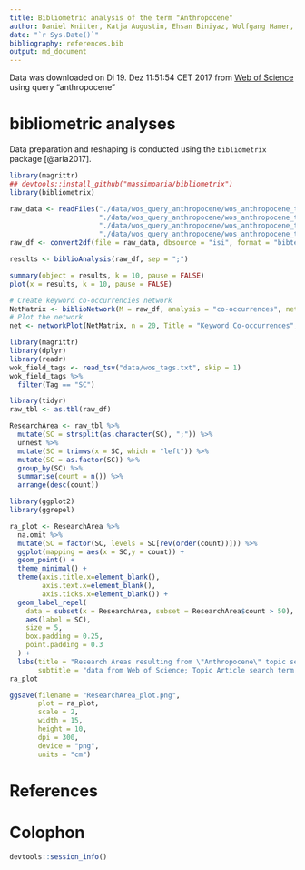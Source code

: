 ```yaml
---
title: Bibliometric analysis of the term "Anthropocene"
author: Daniel Knitter, Katja Augustin, Ehsan Biniyaz, Wolfgang Hamer, Michael Kuhwald, Malte Schwanebeck, Rainer Duttmann
date: "`r Sys.Date()`"
bibliography: references.bib
output: md_document
---
```


Data was downloaded on Di 19. Dez 11:51:54 CET 2017 from [Web of Science](http://apps.webofknowledge.com/summary.do?product=WOS&search_mode=GeneralSearch&qid=1&SID=F2uyu8Tz33gg81ezRRV&page=) using query "anthropocene"

# bibliometric analyses

Data preparation and reshaping is conducted using the `bibliometrix` package [@aria2017]. 

```r
library(magrittr)
## devtools::install_github("massimoaria/bibliometrix")
library(bibliometrix)

raw_data <- readFiles("./data/wos_query_anthropocene/wos_anthropocene_topic_1.bib",
                      "./data/wos_query_anthropocene/wos_anthropocene_topic_2.bib",
                      "./data/wos_query_anthropocene/wos_anthropocene_topic_3.bib",
                      "./data/wos_query_anthropocene/wos_anthropocene_topic_4.bib")
raw_df <- convert2df(file = raw_data, dbsource = "isi", format = "bibtex")

results <- biblioAnalysis(raw_df, sep = ";")

summary(object = results, k = 10, pause = FALSE)
plot(x = results, k = 10, pause = FALSE)

# Create keyword co-occurrencies network
NetMatrix <- biblioNetwork(M = raw_df, analysis = "co-occurrences", network = "keywords", sep = ";")
# Plot the network
net <- networkPlot(NetMatrix, n = 20, Title = "Keyword Co-occurrences", type = "kamada", size=T)
```

```r
library(magrittr)
library(dplyr)
library(readr)
wok_field_tags <- read_tsv("data/wos_tags.txt", skip = 1)
wok_field_tags %>%
  filter(Tag == "SC")

library(tidyr)
raw_tbl <- as.tbl(raw_df)

ResearchArea <- raw_tbl %>%  
  mutate(SC = strsplit(as.character(SC), ";")) %>%  
  unnest %>%
  mutate(SC = trimws(x = SC, which = "left")) %>%  
  mutate(SC = as.factor(SC)) %>%
  group_by(SC) %>%
  summarise(count = n()) %>%
  arrange(desc(count))

library(ggplot2)
library(ggrepel)

ra_plot <- ResearchArea %>%
  na.omit %>%  
  mutate(SC = factor(SC, levels = SC[rev(order(count))])) %>%  
  ggplot(mapping = aes(x = SC,y = count)) +
  geom_point() +
  theme_minimal() +  
  theme(axis.title.x=element_blank(),
        axis.text.x=element_blank(),
        axis.ticks.x=element_blank()) + 
  geom_label_repel(
    data = subset(x = ResearchArea, subset = ResearchArea$count > 50),
    aes(label = SC),
    size = 5,
    box.padding = 0.25,
    point.padding = 0.3
  ) + 
  labs(title = "Research Areas resulting from \"Anthropocene\" topic search",
       subtitle = "data from Web of Science; Topic Article search term fields are: Title, Abstract, Keywords")
ra_plot

ggsave(filename = "ResearchArea_plot.png",
       plot = ra_plot,
       scale = 2,
       width = 15,
       height = 10,
       dpi = 300,
       device = "png",
       units = "cm")
```

# References

<div id="refs"></div>

# Colophon

```r
devtools::session_info()
```
